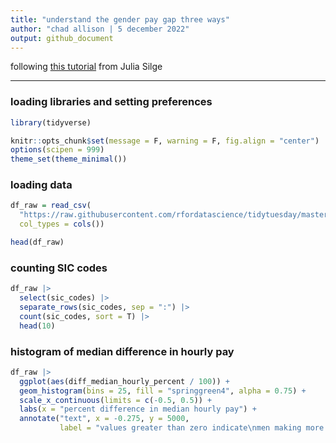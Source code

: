 ---
title: "understand the gender pay gap three ways"
author: "chad allison | 5 december 2022"
output: github_document
---

following [this tutorial](https://juliasilge.com/blog/pay-gap-uk/) from Julia Silge

___

### loading libraries and setting preferences

```{r message = F, warning = F}
library(tidyverse)

knitr::opts_chunk$set(message = F, warning = F, fig.align = "center")
options(scipen = 999)
theme_set(theme_minimal())
```

### loading data

```{r}
df_raw = read_csv(
  "https://raw.githubusercontent.com/rfordatascience/tidytuesday/master/data/2022/2022-06-28/paygap.csv",
  col_types = cols())

head(df_raw)
```

### counting SIC codes

```{r}
df_raw |>
  select(sic_codes) |>
  separate_rows(sic_codes, sep = ":") |>
  count(sic_codes, sort = T) |>
  head(10)
```

### histogram of median difference in hourly pay

```{r warning = F}
df_raw |>
  ggplot(aes(diff_median_hourly_percent / 100)) +
  geom_histogram(bins = 25, fill = "springgreen4", alpha = 0.75) +
  scale_x_continuous(limits = c(-0.5, 0.5)) +
  labs(x = "percent difference in median hourly pay") +
  annotate("text", x = -0.275, y = 5000,
           label = "values greater than zero indicate\nmen making more than women")
```























